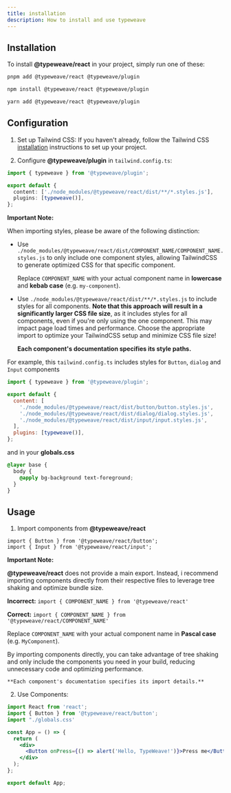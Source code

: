```yaml
---
title: installation
description: How to install and use typeweave
---
```


## Installation

To install **@typeweave/react** in your project, simply run one of these:

```bash
pnpm add @typeweave/react @typeweave/plugin
```

```bash
npm install @typeweave/react @typeweave/plugin
```

```bash
yarn add @typeweave/react @typeweave/plugin
```

## Configuration

1. Set up Tailwind CSS: If you haven't already, follow the Tailwind CSS [installation](https://tailwindcss.com/docs/installation) instructions to set up your project.

2. Configure **@typeweave/plugin** in `tailwind.config.ts`:

```ts
import { typeweave } from '@typeweave/plugin';

export default {
  content: ['./node_modules/@typeweave/react/dist/**/*.styles.js'],
  plugins: [typeweave()],
};
```

**Important Note:**

When importing styles, please be aware of the following distinction:

- Use `./node_modules/@typeweave/react/dist/COMPONENT_NAME/COMPONENT_NAME.styles.js` to only include one component styles, allowing TailwindCSS to generate optimized CSS for that specific component.

  Replace `COMPONENT_NAME` with your actual component name in **lowercase** and **kebab case** (e.g. `my-component`).

- Use `./node_modules/@typeweave/react/dist/**/*.styles.js` to include styles for all components. **Note that this approach will result in a significantly larger CSS file size**, as it includes styles for all components, even if you're only using the one component. This may impact page load times and performance.
  Choose the appropriate import to optimize your TailwindCSS setup and minimize CSS file size!

  **Each component's documentation specifies its style paths.**

For example, this `tailwind.config.ts` includes styles for `Button`, `dialog` and `Input` components

```js
import { typeweave } from '@typeweave/plugin';

export default {
  content: [
    './node_modules/@typeweave/react/dist/button/button.styles.js',
    './node_modules/@typeweave/react/dist/dialog/dialog.styles.js',
    './node_modules/@typeweave/react/dist/input/input.styles.js',
  ],
  plugins: [typeweave()],
};
```

and in your **globals.css**

```css
@layer base {
  body {
    @apply bg-background text-foreground;
  }
}
```

## Usage

1. Import components from **@typeweave/react**

```tsx
import { Button } from '@typeweave/react/button';
import { Input } from '@typeweave/react/input';
```

**Important Note:**

**@typeweave/react** does not provide a main export. Instead, i recommend importing components directly from their respective files to leverage tree shaking and optimize bundle size.

**Incorrect:** `import { COMPONENT_NAME } from '@typeweave/react'`

**Correct:** `import { COMPONENT_NAME } from '@typeweave/react/COMPONENT_NAME'`

Replace `COMPONENT_NAME` with your actual component name in **Pascal case** (e.g. `MyComponent`).

By importing components directly, you can take advantage of tree shaking and only include the components you need in your build, reducing unnecessary code and optimizing performance.

    **Each component's documentation specifies its import details.**

2. Use Components:

```jsx
import React from 'react';
import { Button } from '@typeweave/react/button';
import "./globals.css'

const App = () => {
  return (
    <div>
      <Button onPress={() => alert('Hello, TypeWeave!')}>Press me</Button>
    </div>
  );
};

export default App;
```
